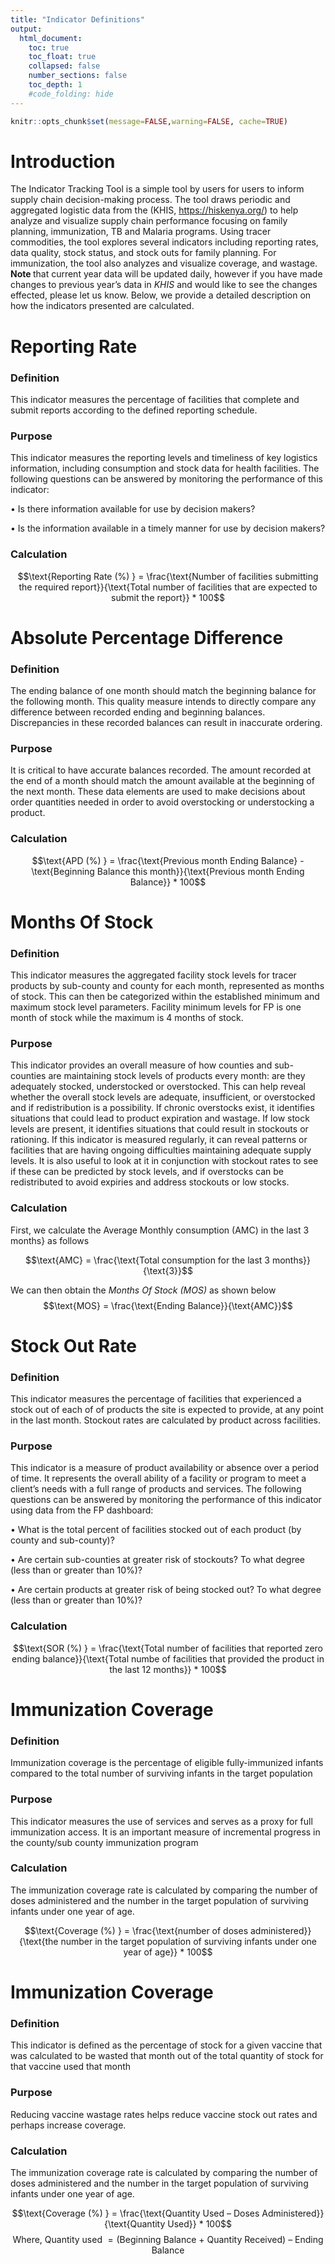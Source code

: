 ```yaml
---
title: "Indicator Definitions"
output:
  html_document:
    toc: true
    toc_float: true
    collapsed: false
    number_sections: false
    toc_depth: 1
    #code_folding: hide
---
```


```r
knitr::opts_chunk$set(message=FALSE,warning=FALSE, cache=TRUE)
```

<style type="text/css">
.title {
  display: none;
}

#getting-started img {
  margin-right: 10px;
}

</style>

# Introduction
The Indicator Tracking Tool is a simple tool by users for users to inform supply chain decision-making process. The tool draws periodic and aggregated logistic data from the (KHIS, [https://hiskenya.org/](https://hiskenya.org/)) to help analyze and visualize supply chain performance focusing on family planning, immunization, TB and Malaria programs. Using tracer commodities, the tool explores several indicators including reporting rates, data quality, stock status, and stock outs for family planning. For immunization, the tool also analyzes and visualize coverage, and wastage. **Note ** that current year data will be updated daily, however if you have made changes to previous year's data in *KHIS* and would like to see the changes effected, please let us know. Below, we provide a detailed description on how the indicators presented are calculated.

# Reporting Rate

### Definition
This indicator measures the percentage of facilities that complete and submit reports according to the defined reporting schedule. 

### Purpose
This indicator measures the reporting levels and timeliness of key logistics information, including consumption and stock data for health facilities. The following questions can be answered by monitoring the performance of this indicator:

•	Is there information available for use by decision makers?

•	Is the information available in a timely manner for use by decision makers?

### Calculation
$$\text{Reporting Rate (%) } = \frac{\text{Number of facilities submitting the required report}}{\text{Total number of facilities that are expected to submit the report}} * 100$$

# Absolute Percentage Difference

### Definition
The ending balance of one month should match the beginning balance for the following month. This quality measure intends to directly compare any difference between recorded ending and beginning balances.  Discrepancies in these recorded balances can result in inaccurate ordering. 

### Purpose
It is critical to have accurate balances recorded.  The amount recorded at the end of a month should match the amount available at the beginning of the next month.  These data elements are used to make decisions about order quantities needed in order to avoid overstocking or understocking a product.

### Calculation
$$\text{APD (%) } = \frac{\text{Previous month Ending Balance} - \text{Beginning Balance this month}}{\text{Previous month Ending Balance}} * 100$$


# Months Of Stock

### Definition
This indicator measures the aggregated facility stock levels for tracer products by sub-county and county for each month, represented as months of stock. This can then be categorized within the established minimum and maximum stock level parameters. 
Facility minimum levels for FP is one month of stock while the maximum is 4 months of stock.

### Purpose
This indicator provides an overall measure of how counties and sub-counties are maintaining stock levels of products every month: are they adequately stocked, understocked or overstocked. This can help reveal whether the overall stock levels are adequate, insufficient, or overstocked and if redistribution is a possibility. If chronic overstocks exist, it identifies situations that could lead to product expiration and wastage. If low stock levels are present, it identifies situations that could result in stockouts or rationing. If this indicator is measured regularly, it can reveal patterns or facilities that are having ongoing difficulties maintaining adequate supply levels. It is also useful to look at it in conjunction with stockout rates to see if these can be predicted by stock levels, and if overstocks can be redistributed to avoid expiries and address stockouts or low stocks.  

### Calculation

First, we calculate the Average Monthly consumption (AMC) in the last 3 months} as follows

$$\text{AMC} = \frac{\text{Total consumption for the last 3 months}}{\text{3}}$$

We can then obtain the *Months Of Stock (MOS)* as shown below
$$\text{MOS} = \frac{\text{Ending Balance}}{\text{AMC}}$$

# Stock Out Rate

### Definition
This indicator measures the percentage of facilities that experienced a stock out of each of of products the site is expected to provide, at any point in the last month. Stockout rates are calculated by product across facilities. 


### Purpose
This indicator is a measure of product availability or absence over a period of time. It represents the overall ability of a facility or program to meet a client’s needs with a full range of products and services.  The following questions can be answered by monitoring the performance of this indicator using data from the FP dashboard:

•	What is the total percent of facilities stocked out of each product (by county and sub-county)?

•	Are certain sub-counties at greater risk of stockouts?  To what degree (less than or greater than 10%)?

•	Are certain products at greater risk of being stocked out? To what degree (less than or greater than 10%)?

### Calculation
$$\text{SOR (%) } = \frac{\text{Total number of facilities that reported zero ending balance}}{\text{Total numbe of facilities that provided the product in the last 12 months}} * 100$$

# Immunization Coverage

### Definition
Immunization coverage is the percentage of eligible fully-immunized infants compared to the total number of surviving infants in the target population

### Purpose
This indicator measures the use of services and serves as a proxy for full immunization access. It is an important measure of incremental progress in the county/sub county immunization program 

### Calculation
The immunization coverage rate is calculated by comparing the number of doses administered and the number in the target population of surviving infants under one year of age. 

$$\text{Coverage (%) } = \frac{\text{number of doses administered}}{\text{the number in the target population of surviving infants under one year of age}} * 100$$



# Immunization Coverage

### Definition
This indicator is defined as the percentage of stock for a given vaccine that was calculated to be wasted that month out of the total quantity of stock for that vaccine used that month

### Purpose
Reducing vaccine wastage rates helps reduce vaccine stock out rates and perhaps increase coverage. 

### Calculation
The immunization coverage rate is calculated by comparing the number of doses administered and the number in the target population of surviving infants under one year of age. 

$$\text{Coverage (%) } = \frac{\text{Quantity Used – Doses Administered}}{\text{Quantity Used}} * 100$$
$$\text{Where, Quantity used } = {\text{(Beginning Balance + Quantity Received) – Ending Balance}}$$





















